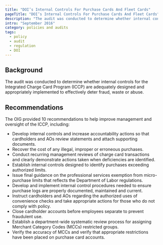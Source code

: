 ```yaml
---
title: "DOI’s Internal Controls For Purchase Cards And Fleet Cards"
pageTitle: "DOI’s Internal Controls For Purchase Cards And Fleet Cards"
description: "The audit was conducted to determine whether internal controls for the Integrated Charge Card Program (ICCP) are adequately designed and appropriately implemented to effectively deter fraud, waste or abuse."
intro: "September 2016"
category: policies and audits
tags:
  - policy
  - audit
  - regulation
  - DOI
---
```



<LinkButton link="https://www.doioig.gov/reports/audit/us-department-interiors-internal-controls-purchase-cards-and-fleet-cards-0" text="View full audit"  />

## Background

The audit was conducted to determine whether internal controls for the Integrated Charge Card Program (ICCP) are adequately designed and appropriately implemented to effectively deter fraud, waste or abuse.

## Recommendations

The OIG provided 10 recommendations to help improve management and oversight of the ICCP, including:

- Develop internal controls and increase accountability actions so that cardholders and AOs review statements and attach supporting documents. 
- Recover the cost of any illegal, improper or erroneous purchases. 
- Conduct recurring management reviews of charge card transactions and clearly demonstrate actions taken when deficiencies are identified. 
- Establish internal controls designed to identify purchases exceeding authorized limits. 
- Issue final guidance on the professional services exemption from micro-purchase limits that reflects the Department of Labor regulations.
- Develop and implement internal control procedures needed to ensure purchase logs are properly documented, maintained and current. 
- Instruct cardholders and AOs regarding the authorized uses of convenience checks and take appropriate actions for those who do not comply with policy. 
- Close cardholder accounts before employees separate to prevent fraudulent use. 
- Establish a department-wide systematic review process for assigning Merchant Category Codes (MCCs) restricted groups. 
- Verify the accuracy of MCCs and verify that appropriate restrictions have been placed on purchase card accounts.
